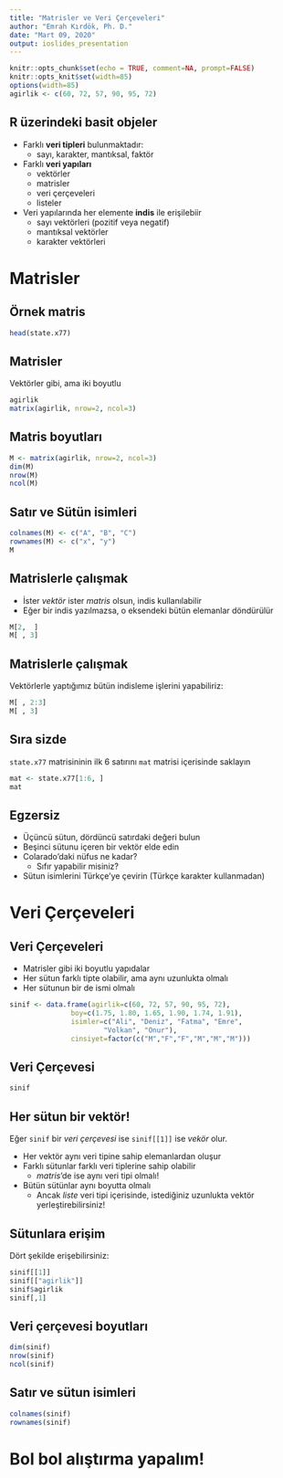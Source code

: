 ```yaml
---
title: "Matrisler ve Veri Çerçeveleri"
author: "Emrah Kırdök, Ph. D."
date: "Mart 09, 2020"
output: ioslides_presentation
---
```


```r
knitr::opts_chunk$set(echo = TRUE, comment=NA, prompt=FALSE)
knitr::opts_knit$set(width=85)
options(width=85)
agirlik <- c(60, 72, 57, 90, 95, 72)
```

## R üzerindeki basit objeler
+ Farklı **veri tipleri** bulunmaktadır:
    + sayı, karakter, mantıksal, faktör
+ Farklı **veri yapıları**
    + vektörler
    + matrisler
    + veri çerçeveleri
    + listeler
+ Veri yapılarında her elemente **indis** ile erişilebiir
    + sayı vektörleri (pozitif veya negatif)
    + mantıksal vektörler
    + karakter vektörleri

# Matrisler

## Örnek matris
```r
head(state.x77)
```

## Matrisler

Vektörler gibi, ama iki boyutlu

```r
agirlik
matrix(agirlik, nrow=2, ncol=3)
```


## Matris boyutları
```r
M <- matrix(agirlik, nrow=2, ncol=3)
dim(M)
nrow(M)
ncol(M)
```

## Satır ve Sütün isimleri
```r
colnames(M) <- c("A", "B", "C")
rownames(M) <- c("x", "y")
M
```

## Matrislerle çalışmak

+  İster *vektör* ister *matris* olsun, indis kullanılabilir
+  Eğer bir indis yazılmazsa, o eksendeki bütün elemanlar döndürülür

```r
M[2,  ]
M[ , 3]
```

## Matrislerle çalışmak

Vektörlerle yaptığımız bütün indisleme işlerini yapabiliriz:

```r
M[ , 2:3]
M[ , 3]
```

## Sıra sizde
`state.x77` matrisininin ilk 6 satırını  `mat` matrisi içerisinde saklayın
```r
mat <- state.x77[1:6, ]
mat
```

## Egzersiz

+ Üçüncü sütun, dördüncü satırdaki değeri bulun
+ Beşinci sütunu içeren bir vektör elde edin
+ Colarado'daki nüfus ne kadar?
    + Sıfır yapabilir misiniz?
+ Sütun isimlerini Türkçe'ye çevirin (Türkçe karakter kullanmadan)

# Veri Çerçeveleri

## Veri Çerçeveleri 

+ Matrisler gibi iki boyutlu yapıdalar
+ Her sütun farklı tipte olabilir, ama aynı uzunlukta olmalı
+ Her sütunun bir de ismi olmalı

```r
sinif <- data.frame(agirlik=c(60, 72, 57, 90, 95, 72),
               boy=c(1.75, 1.80, 1.65, 1.90, 1.74, 1.91),
               isimler=c("Ali", "Deniz", "Fatma", "Emre",
                       "Volkan", "Onur"),
               cinsiyet=factor(c("M","F","F","M","M","M")))
```

## Veri Çerçevesi
```r
sinif
```

## Her sütun bir vektör!

Eğer `sinif` bir *veri çerçevesi* ise `sinif[[1]]` ise *vekör* olur.

+ Her vektör aynı veri tipine sahip elemanlardan oluşur
+ Farklı sütunlar farklı veri tiplerine sahip olabilir
    + *matris*'de ise aynı veri tipi olmalı!
+ Bütün sütünlar aynı boyutta olmalı
    + Ancak *liste* veri tipi içerisinde, istediğiniz uzunlukta vektör yerleştirebilirsiniz!

## Sütunlara erişim

Dört şekilde erişebilirsiniz:

```r
sinif[[1]]
sinif[["agirlik"]]
sinif$agirlik
sinif[,1]
```

## Veri çerçevesi boyutları

```r
dim(sinif)
nrow(sinif)
ncol(sinif)
```

## Satır ve sütun isimleri
```r
colnames(sinif)
rownames(sinif)
```

# Bol bol alıştırma yapalım!